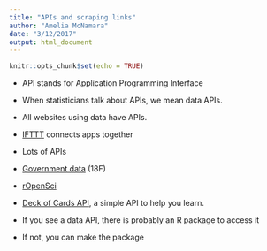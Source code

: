 ```yaml
---
title: "APIs and scraping links"
author: "Amelia McNamara"
date: "3/12/2017"
output: html_document
---
```


```r
knitr::opts_chunk$set(echo = TRUE)
```

- API stands for Application Programming Interface
- When statisticians talk about APIs, we mean data APIs. 
- All websites using data have APIs. 
- [IFTTT](https://ifttt.com/) connects apps together

- Lots of APIs
 - [Government data](https://www.data.gov/developers/apis) (18F)
 - [rOpenSci](http://ropensci.org/packages/#data_access)
 - [Deck of Cards API](http://deckofcardsapi.com), a simple API to help you learn.
 - If you see a data API, there is probably an R package to access it
 - If not, you can make the package
